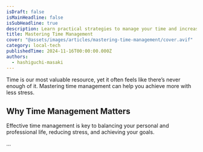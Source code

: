 ```yaml
---
isDraft: false
isMainHeadline: false
isSubHeadline: true
description: Learn practical strategies to manage your time and increase productivity.
title: Mastering Time Management
cover: "@assets/images/articles/mastering-time-management/cover.avif"
category: local-tech
publishedTime: 2024-11-16T00:00:00.000Z
authors:
  - hashiguchi-masaki
---
```


Time is our most valuable resource, yet it often feels like there’s never enough of it. Mastering time management can help you achieve more with less stress.

## Why Time Management Matters

Effective time management is key to balancing your personal and professional life, reducing stress, and achieving your goals.

...
